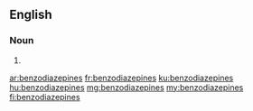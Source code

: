 {{also|benzodiazépines}}
==English==

===Noun===
{{head|en|noun plural form}}

# {{plural of|benzodiazepine|lang=en}}

[[ar:benzodiazepines]]
[[fr:benzodiazepines]]
[[ku:benzodiazepines]]
[[hu:benzodiazepines]]
[[mg:benzodiazepines]]
[[my:benzodiazepines]]
[[fi:benzodiazepines]]